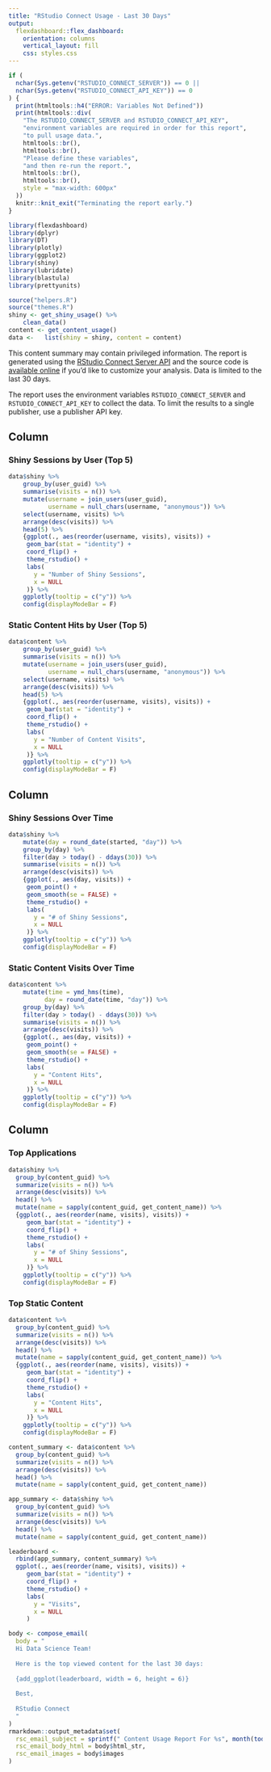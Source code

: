 ```yaml
---
title: "RStudio Connect Usage - Last 30 Days"
output: 
  flexdashboard::flex_dashboard:
    orientation: columns
    vertical_layout: fill
    css: styles.css
---
```

```r
if (
  nchar(Sys.getenv("RSTUDIO_CONNECT_SERVER")) == 0 ||
  nchar(Sys.getenv("RSTUDIO_CONNECT_API_KEY")) == 0
) {
  print(htmltools::h4("ERROR: Variables Not Defined"))
  print(htmltools::div(
    "The RSTUDIO_CONNECT_SERVER and RSTUDIO_CONNECT_API_KEY",
    "environment variables are required in order for this report",
    "to pull usage data.",
    htmltools::br(),
    htmltools::br(),
    "Please define these variables",
    "and then re-run the report.",
    htmltools::br(),
    htmltools::br(),
    style = "max-width: 600px"
  ))
  knitr::knit_exit("Terminating the report early.")
}
```

```r
library(flexdashboard)
library(dplyr)
library(DT)
library(plotly)
library(ggplot2)
library(shiny)
library(lubridate)
library(blastula)
library(prettyunits)

source("helpers.R")
source("themes.R")
shiny <- get_shiny_usage() %>% 
    clean_data()
content <- get_content_usage()
data <-   list(shiny = shiny, content = content)

```


This content summary may contain privileged information. The report is generated using the [RStudio Connect Server API](http://docs.rstudio.com/connect/api) and the source code is [available online](https://github.com/sol-eng/rsc-usage) if you'd like to customize your analysis. Data is limited to the last 30 days.

The report uses the environment variables `RSTUDIO_CONNECT_SERVER` and `RSTUDIO_CONNECT_API_KEY` to collect the data. To limit the results to a single publisher, use a publisher API key.

Column 
-----------------------------------------------------------------------

### Shiny Sessions by User (Top 5)

```r
data$shiny %>%
    group_by(user_guid) %>% 
    summarise(visits = n()) %>% 
    mutate(username = join_users(user_guid),
           username = null_chars(username, "anonymous")) %>% 
    select(username, visits) %>% 
    arrange(desc(visits)) %>% 
    head(5) %>% 
    {ggplot(., aes(reorder(username, visits), visits)) + 
     geom_bar(stat = "identity") +  
     coord_flip() + 
     theme_rstudio() + 
     labs(
       y = "Number of Shiny Sessions",
       x = NULL
     )} %>% 
    ggplotly(tooltip = c("y")) %>% 
    config(displayModeBar = F)
```

### Static Content Hits by User (Top 5)

```r
data$content %>%
    group_by(user_guid) %>% 
    summarise(visits = n()) %>% 
    mutate(username = join_users(user_guid),
           username = null_chars(username, "anonymous")) %>% 
    select(username, visits) %>% 
    arrange(desc(visits)) %>% 
    head(5) %>% 
    {ggplot(., aes(reorder(username, visits), visits)) + 
     geom_bar(stat = "identity") +  
     coord_flip() + 
     theme_rstudio() +
     labs(
       y = "Number of Content Visits",
       x = NULL
     )} %>% 
    ggplotly(tooltip = c("y")) %>% 
    config(displayModeBar = F)
```



Column 
-----------------------------------------------------------------------

### Shiny Sessions Over Time

```r
data$shiny %>%
    mutate(day = round_date(started, "day")) %>% 
    group_by(day) %>% 
    filter(day > today() - ddays(30)) %>% 
    summarise(visits = n()) %>% 
    arrange(desc(visits)) %>% 
    {ggplot(., aes(day, visits)) + 
     geom_point() +
     geom_smooth(se = FALSE) +
     theme_rstudio() + 
     labs(
       y = "# of Shiny Sessions",
       x = NULL
     )} %>% 
    ggplotly(tooltip = c("y")) %>% 
    config(displayModeBar = F)
```


### Static Content Visits Over Time

```r
data$content %>%
    mutate(time = ymd_hms(time),
          day = round_date(time, "day")) %>% 
    group_by(day) %>% 
    filter(day > today() - ddays(30)) %>% 
    summarise(visits = n()) %>% 
    arrange(desc(visits)) %>% 
    {ggplot(., aes(day, visits)) + 
     geom_point() +
     geom_smooth(se = FALSE) +
     theme_rstudio() + 
     labs(
       y = "Content Hits",
       x = NULL
     )} %>% 
    ggplotly(tooltip = c("y")) %>% 
    config(displayModeBar = F)
```

Column 
-----------------------------------------------------------------------

### Top Applications

```r
data$shiny %>% 
  group_by(content_guid) %>% 
  summarize(visits = n()) %>% 
  arrange(desc(visits)) %>% 
  head() %>% 
  mutate(name = sapply(content_guid, get_content_name)) %>% 
  {ggplot(., aes(reorder(name, visits), visits)) + 
     geom_bar(stat = "identity") +  
     coord_flip() + 
     theme_rstudio() + 
     labs(
       y = "# of Shiny Sessions",
       x = NULL
     )} %>% 
    ggplotly(tooltip = c("y")) %>% 
    config(displayModeBar = F)
```

### Top Static Content

```r
data$content %>% 
  group_by(content_guid) %>% 
  summarize(visits = n()) %>% 
  arrange(desc(visits)) %>% 
  head() %>% 
  mutate(name = sapply(content_guid, get_content_name)) %>% 
  {ggplot(., aes(reorder(name, visits), visits)) + 
     geom_bar(stat = "identity") +  
     coord_flip() + 
     theme_rstudio() + 
     labs(
       y = "Content Hits",
       x = NULL
     )} %>% 
    ggplotly(tooltip = c("y")) %>% 
    config(displayModeBar = F)
```


```r
content_summary <- data$content %>% 
  group_by(content_guid) %>% 
  summarize(visits = n()) %>% 
  arrange(desc(visits)) %>% 
  head() %>% 
  mutate(name = sapply(content_guid, get_content_name))

app_summary <- data$shiny %>% 
  group_by(content_guid) %>% 
  summarize(visits = n()) %>% 
  arrange(desc(visits)) %>% 
  head() %>% 
  mutate(name = sapply(content_guid, get_content_name))

leaderboard <- 
  rbind(app_summary, content_summary) %>% 
  ggplot(., aes(reorder(name, visits), visits)) + 
     geom_bar(stat = "identity") +  
     coord_flip() + 
     theme_rstudio() + 
     labs(
       y = "Visits",
       x = NULL
     )

body <- compose_email(
  body = "
  Hi Data Science Team!
  
  Here is the top viewed content for the last 30 days:
  
  {add_ggplot(leaderboard, width = 6, height = 6)}
  
  Best,
  
  RStudio Connect
  "
)
rmarkdown::output_metadata$set(
  rsc_email_subject = sprintf(" Content Usage Report For %s", month(today(), label = TRUE, abbr = FALSE)),
  rsc_email_body_html = body$html_str,
  rsc_email_images = body$images
)
```
